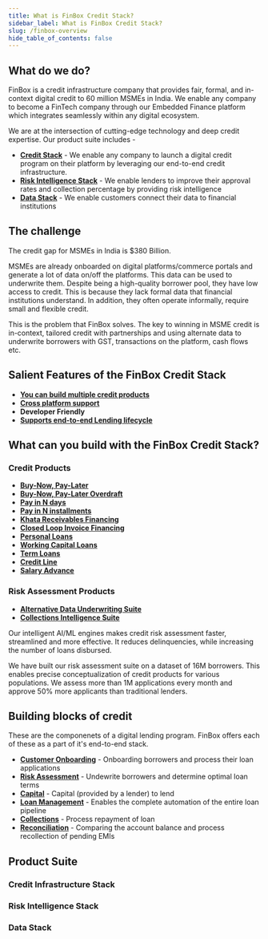 ```yaml
---
title: What is FinBox Credit Stack?
sidebar_label: What is FinBox Credit Stack?
slug: /finbox-overview
hide_table_of_contents: false
---
```




## What do we do?


FinBox is a credit infrastructure company that provides fair, formal, and in-context digital credit to 60 million MSMEs in India. We enable any company to become a FinTech company through our Embedded Finance platform which integrates seamlessly within any digital ecosystem. 

We are at the intersection of cutting-edge technology and deep credit expertise. Our product suite includes -  

 - [**Credit Stack**](https://finbox.in/products/embedded-finance/) - We enable any company to launch a digital credit program on their platform by leveraging our end-to-end credit infrastructure.
 - [**Risk Intelligence Stack**](https://finbox.in/products/risk-engine/) - We enable lenders to improve their approval rates and collection percentage by providing risk intelligence 
 - [**Data Stack**](https://finbox.in/products/risk-engine/) - We enable customers connect their data to financial institutions




##  The challenge

The credit gap for MSMEs in India is $380 Billion.  

MSMEs are already onboarded on digital platforms/commerce portals and generate a lot of data on/off the platforms. This data can be used to underwrite them. Despite being a high-quality borrower pool, they have low access to credit. This is because they lack 
formal data that financial institutions understand. In addition, they often operate informally, require small and flexible credit.


This is the problem that FinBox solves. The key to winning in MSME credit is in-context, tailored credit with partnerships and using alternate data to underwrite borrowers with GST, transactions on the platform, cash flows etc.


## Salient Features of the FinBox Credit Stack

 - [**You can build multiple credit products**](/finbox-overview#credit-products)
 - [**Cross platform support**](/product/integrations) 
 - **Developer Friendly**
 - [**Supports end-to-end Lending lifecycle**](/finbox-overview#credit-products)

 

## What can you build with the FinBox Credit Stack?


### Credit Products

 - [**Buy-Now, Pay-Later**](/product/build/buy-now-pay-later)
 - [**Buy-Now, Pay-Later Overdraft**](/product/build/buy-now-pay-later-overdraft) 
 - [**Pay in N days**](/product/build/pay-in-n-days) 
 - [**Pay in N installments**](/product/build/pay-in-n-installments) 
 - [**Khata Receivables Financing**](/product/build/khata-receivable) 
 - [**Closed Loop Invoice Financing**](/product/build/closed-loop-invoice-financing) 
 - [**Personal Loans**](/product/build/personal-loans) 
 - [**Working Capital Loans**](/product/build/working-capital) 
 - [**Term Loans**](product/build/term-loans) 
 - [**Credit Line**](product/build/credit-line)
 - [**Salary Advance**](product/build/salary-advance) 


### Risk Assessment Products


 - [**Alternative Data Underwriting Suite**](product/build/alternate-data-underwriting) 
 - [**Collections Intelligence Suite**](product/build/collections-intelligence-suite)


Our intelligent AI/ML engines makes credit risk assessment faster, streamlined and more effective.
It reduces delinquencies, while increasing the number of loans disbursed. 

We have built our risk assessment suite on a dataset of 16M borrowers. 
This enables precise conceptualization of credit products for various populations. 
We assess more than 1M applications every month and approve 50% more applicants than traditional lenders.



## Building blocks of credit

These are the componenets of a digital lending program. FinBox offers each of these as a part of it's end-to-end stack.

 - [**Customer Onboarding**](/product/block/customer-onboarding) - Onboarding borrowers and process their loan applications
 - [**Risk Assessment**](/product/block/risk) - Undewrite borrowers and determine optimal loan terms
 - [**Capital**](product/block/capital) - Capital (provided by a lender) to lend
 - [**Loan Management**](product/block/loan-management) - Enables the complete automation of the entire loan pipeline
 - [**Collections**](product/block/collections) - Process repayment of loan
 - [**Reconciliation**](product/block/reconciliation) - Comparing the account balance and process recollection of pending EMIs


## Product Suite

### Credit Infrastructure Stack

<div class="row">
<div class="col">
  <RedisCard
    title="Buy-Now Pay-Later Stack"
    img="/img/icon-BNPL-Stack.svg"
    description="Offer BNPL inside your platform with a fully managed end-to-end lending journey"
    page="/product/products/buy-now-pay-later-stack"
  />
</div>


  <div class="col">
  <RedisCard
    title="Cashflow Based Lending Stack"
    img="/img/2-Cashflow based.svg"
    description="Lend to borrowers based on real-time cash flow and projected cash flow data"
    page="/product/products/cashflow-based-lending-stack"
  />
</div>
</div>

<div class="row">

<div class="col">
  <RedisCard
    title="Supply Chain Finance Stack"
    img="/img/supplychain.svg"
    description="Lower financial costs and improve business efficieny of your users"
    page="/product/products/supply-chain-finance-stack"
  />
</div>


  <div class="col">
  <RedisCard
    title="No Code Credit Link"
    img="/img/No Code v2.svg"
    description="Integrate FinBox Embedded Finance products with a link only for pilot phase"
    page="/product/products/no-code-credit-link"
  />
</div>
</div>

### Risk Intelligence Stack

<div class="row">

<div class="col">
  <RedisCard
    title="Risk Engine"
    img="/img/2-Risk Engine.svg"
    description="Identify a borrower's ability to pay, intent to pay and general financial stability"
    page="/product/products/risk-engine"
  />
</div>

 <div class="col">
    <RedisCard 
        title="CollectX" 
        img="/img/icon-CollectX.svg"
        description="Continuously assess borrowers' ability to repay loans with real-time analysis" 
        page="/product/products/collect-x"
        />
 </div>
  </div>

### Data Stack

<div class="row">

<div class="col">
  <RedisCard
    title="DeviceConnect"
    img="/img/2-Device Connect.svg"
    description="Leverage device data to build advanced underwriting models"
    page="/product/products/device-connect"
  />
</div>

 <div class="col">
    <RedisCard 
        title="BankConnect" 
        img="/img/icon-Bank Connect.svg"
        description="Integrate Account Aggregator and Bank Statement Analysis in your platform" 
        page="/product/products/bank-connect"
        />
 </div>
  </div>
